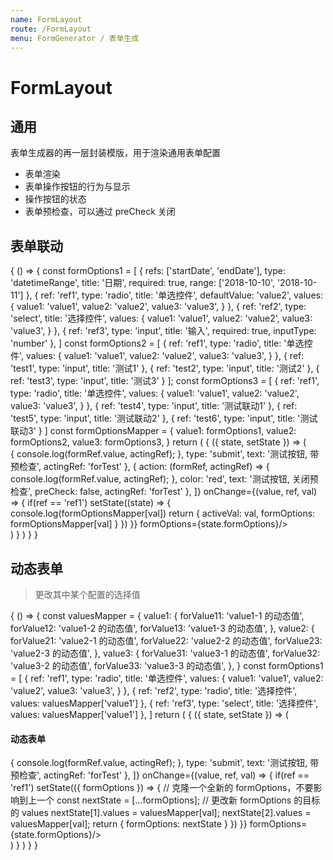 ```yaml
---
name: FormLayout
route: /FormLayout
menu: FormGenerator / 表单生成
---
```




# FormLayout

<PropsTable of={FormLayout} />

## 通用

<Playground>
  <FormLayoutDemo/>
</Playground>

表单生成器的再一层封装模版，用于渲染通用表单配置

- 表单渲染
- 表单操作按钮的行为与显示
- 操作按钮的状态
- 表单预检查，可以通过 preCheck 关闭

## 表单联动

<Playground>
  {
    () => {
      const formOptions1 = [
        {
          refs: ['startDate', 'endDate'],
          type: 'datetimeRange',
          title: '日期',
          required: true,
          range: ['2018-10-10', '2018-10-11']
        },
        {
          ref: 'ref1',
          type: 'radio',
          title: '单选控件',
          defaultValue: 'value2',
          values: {
            value1: 'value1',
            value2: 'value2',
            value3: 'value3',
          }
        },
        {
          ref: 'ref2',
          type: 'select',
          title: '选择控件',
          values: {
            value1: 'value1',
            value2: 'value2',
            value3: 'value3',
          }
        },
        {
          ref: 'ref3',
          type: 'input',
          title: '输入',
          required: true,
          inputType: 'number'
        },
      ]
      const formOptions2 = [
        {
          ref: 'ref1',
          type: 'radio',
          title: '单选控件',
          values: {
            value1: 'value1',
            value2: 'value2',
            value3: 'value3',
          }
        },
        {
          ref: 'test1',
          type: 'input',
          title: '测试1'
        },
        {
          ref: 'test2',
          type: 'input',
          title: '测试2'
        },
        {
          ref: 'test3',
          type: 'input',
          title: '测试3'
        }
      ];
      const formOptions3 = [
        {
          ref: 'ref1',
          type: 'radio',
          title: '单选控件',
          values: {
            value1: 'value1',
            value2: 'value2',
            value3: 'value3',
          }
        },
        {
          ref: 'test4',
          type: 'input',
          title: '测试联动1'
        },
        {
          ref: 'test5',
          type: 'input',
          title: '测试联动2'
        },
        {
          ref: 'test6',
          type: 'input',
          title: '测试联动3'
        }
      ]
      const formOptionsMapper = {
        value1: formOptions1,
        value2: formOptions2,
        value3: formOptions3,
      }
      return (
        <State initial={{
          activeVal: '',
          formOptions: [...formOptions1],
        }}>
          {
            ({ state, setState }) => (
              <div>
                <FormLayout
                  btnConfig={[
                    {
                      action: (formRef, actingRef) => {
                        console.log(formRef.value, actingRef);
                      },
                      type: 'submit',
                      text: '测试按钮, 带预检查',
                      actingRef: 'forTest'
                    },
                    {
                      action: (formRef, actingRef) => {
                        console.log(formRef.value, actingRef);
                      },
                      color: 'red',
                      text: '测试按钮, 关闭预检查',
                      preCheck: false,
                      actingRef: 'forTest'
                    },
                  ]}
                  onChange={(value, ref, val) => {
                    if(ref == 'ref1') setState((state) => {
                      console.log(formOptionsMapper[val])
                      return {
                        activeVal: val,
                        formOptions: formOptionsMapper[val]
                      }
                    })
                  }}
                  formOptions={state.formOptions}/>
              </div>
            )
          }
        </State>
      )
    }
  }
</Playground>

## 动态表单

> 更改其中某个配置的选择值

<Playground>
  {
    () => {
      const valuesMapper = {
        value1: {
          forValue11: 'value1-1 的动态值',
          forValue12: 'value1-2 的动态值',
          forValue13: 'value1-3 的动态值',
        },
        value2: {
          forValue21: 'value2-1 的动态值',
          forValue22: 'value2-2 的动态值',
          forValue23: 'value2-3 的动态值',
        },
        value3: {
          forValue31: 'value3-1 的动态值',
          forValue32: 'value3-2 的动态值',
          forValue33: 'value3-3 的动态值',
        },
      }
      const formOptions1 = [
        {
          ref: 'ref1',
          type: 'radio',
          title: '单选控件',
          values: {
            value1: 'value1',
            value2: 'value2',
            value3: 'value3',
          }
        },
        {
          ref: 'ref2',
          type: 'radio',
          title: '选择控件',
          values: valuesMapper['value1']
        },
        {
          ref: 'ref3',
          type: 'select',
          title: '选择控件',
          values: valuesMapper['value1']
        },
      ]
      return (
        <State initial={{
          formOptions: [...formOptions1],
        }}>
          {
            ({ state, setState }) => (
              <div>
                <h4>动态表单</h4>
                <FormLayout
                  btnConfig={[
                    {
                      action: (formRef, actingRef) => {
                        console.log(formRef.value, actingRef);
                      },
                      type: 'submit',
                      text: '测试按钮, 带预检查',
                      actingRef: 'forTest'
                    },
                  ]}
                  onChange={(value, ref, val) => {
                    if(ref == 'ref1') setState(({ formOptions }) => {
                      // 克隆一个全新的 formOptions，不要影响到上一个
                      const nextState = [...formOptions];
                      // 更改新 formOptions 的目标的 values
                      nextState[1].values = valuesMapper[val];
                      nextState[2].values = valuesMapper[val];
                      return {
                        formOptions: nextState
                      }
                    })
                  }}
                  formOptions={state.formOptions}/>
              </div>
            )
          }
        </State>
      )
    }
  }
</Playground>

<FormOptionsDesc/>